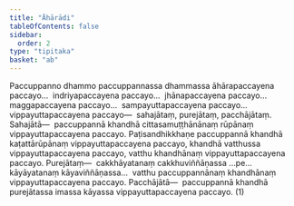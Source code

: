 ```yaml
---
title: "Āhārādi"
tableOfContents: false
sidebar:
  order: 2
type: "tipitaka"
basket: "ab"
---
```



<DynamicBreadcrumb />

<Division number="14">

<Paragraph number="2648">
Paccuppanno dhammo paccuppannassa dhammassa āhārapaccayena paccayo…  indriyapaccayena paccayo…  jhānapaccayena paccayo…  maggapaccayena paccayo…  sampayuttapaccayena paccayo…  vippayuttapaccayena paccayo—  sahajātaṃ, purejātaṃ, pacchājātaṃ. <Emphasis>Sahajātā</Emphasis>—  paccuppannā khandhā cittasamuṭṭhānānaṃ rūpānaṃ vippayuttapaccayena paccayo. Paṭisandhikkhaṇe paccuppannā khandhā kaṭattārūpānaṃ vippayuttapaccayena paccayo, khandhā vatthussa vippayuttapaccayena paccayo, vatthu khandhānaṃ vippayuttapaccayena paccayo. <Emphasis>Purejātaṃ</Emphasis>—  cakkhāyatanaṃ cakkhuviññāṇassa …pe…  kāyāyatanaṃ kāyaviññāṇassa…  vatthu paccuppannānaṃ khandhānaṃ vippayuttapaccayena paccayo. <Emphasis>Pacchājātā</Emphasis>—  paccuppannā khandhā purejātassa imassa kāyassa vippayuttapaccayena paccayo. (1)
</Paragraph>
</Division>